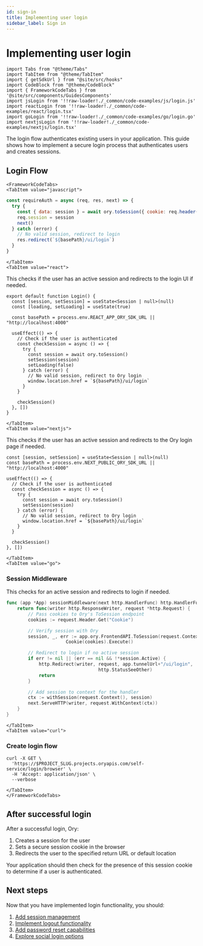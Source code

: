 ```yaml
---
id: sign-in
title: Implementing user login
sidebar_label: Sign in
---
```


# Implementing user login

```mdx-code-block
import Tabs from "@theme/Tabs"
import TabItem from "@theme/TabItem"
import { getSdkUrl } from "@site/src/hooks"
import CodeBlock from "@theme/CodeBlock"
import { FrameworkCodeTabs } from '@site/src/components/GuidesComponents'
import jsLogin from '!!raw-loader!./_common/code-examples/js/login.js'
import reactLogin from '!!raw-loader!./_common/code-examples/react/login.tsx'
import goLogin from '!!raw-loader!./_common/code-examples/go/login.go'
import nextjsLogin from '!!raw-loader!./_common/code-examples/nextjs/login.tsx'
```

The login flow authenticates existing users in your application. This guide shows how to implement a secure login process that
authenticates users and creates sessions.

## Login Flow

```mdx-code-block
<FrameworkCodeTabs>
<TabItem value="javascript">
```

```javascript
const requireAuth = async (req, res, next) => {
  try {
    const { data: session } = await ory.toSession({ cookie: req.header("cookie") })
    req.session = session
    next()
  } catch (error) {
    // No valid session, redirect to login
    res.redirect(`${basePath}/ui/login`)
  }
}
```

```mdx-code-block
</TabItem>
<TabItem value="react">
```

This checks if the user has an active session and redirects to the login UI if needed.

```tsx
export default function Login() {
  const [session, setSession] = useState<Session | null>(null)
  const [loading, setLoading] = useState(true)

  const basePath = process.env.REACT_APP_ORY_SDK_URL || "http://localhost:4000"

  useEffect(() => {
    // Check if the user is authenticated
    const checkSession = async () => {
      try {
        const session = await ory.toSession()
        setSession(session)
        setLoading(false)
      } catch (error) {
        // No valid session, redirect to Ory login
        window.location.href = `${basePath}/ui/login`
      }
    }

    checkSession()
  }, [])
}
```

```mdx-code-block
</TabItem>
<TabItem value="nextjs">
```

This checks if the user has an active session and redirects to the Ory login page if needed.

```tsx
const [session, setSession] = useState<Session | null>(null)
const basePath = process.env.NEXT_PUBLIC_ORY_SDK_URL || "http://localhost:4000"

useEffect(() => {
  // Check if the user is authenticated
  const checkSession = async () => {
    try {
      const session = await ory.toSession()
      setSession(session)
    } catch (error) {
      // No valid session, redirect to Ory login
      window.location.href = `${basePath}/ui/login`
    }
  }

  checkSession()
}, [])
```

```mdx-code-block
</TabItem>
<TabItem value="go">
```

### Session Middleware

This checks for an active session and redirects to login if needed.

```go
func (app *App) sessionMiddleware(next http.HandlerFunc) http.HandlerFunc {
	return func(writer http.ResponseWriter, request *http.Request) {
		// Pass cookies to Ory's ToSession endpoint
		cookies := request.Header.Get("Cookie")

		// Verify session with Ory
		session, _, err := app.ory.FrontendAPI.ToSession(request.Context()).
                      Cookie(cookies).Execute()

		// Redirect to login if no active session
		if err != nil || (err == nil && !*session.Active) {
			http.Redirect(writer, request, app.tunnelUrl+"/ui/login",
                                  http.StatusSeeOther)
			return
		}

		// Add session to context for the handler
		ctx := withSession(request.Context(), session)
		next.ServeHTTP(writer, request.WithContext(ctx))
	}
}
```

```mdx-code-block
</TabItem>
<TabItem value="curl">
```

### Create login flow

```shell
curl -X GET \
  'https://$PROJECT_SLUG.projects.oryapis.com/self-service/login/browser' \
  -H 'Accept: application/json' \
  --verbose
```

```mdx-code-block
</TabItem>
</FrameworkCodeTabs>
```

## After successful login

After a successful login, Ory:

1. Creates a session for the user
2. Sets a secure session cookie in the browser
3. Redirects the user to the specified return URL or default location

Your application should then check for the presence of this session cookie to determine if a user is authenticated.

## Next steps

Now that you have implemented login functionality, you should:

1. [Add session management](/docs/identities/get-started/session-management.mdx)
2. [Implement logout functionality](/docs/identities/get-started/sign-out.mdx)
3. [Add password reset capabilities](/docs/kratos/manage-identities/30_account-recovery.mdx)
4. [Explore social login options](/docs/identities/get-started/social-sign-in.mdx)
